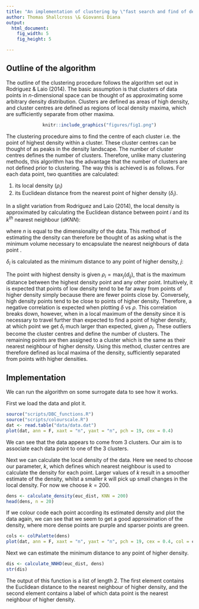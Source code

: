 ```yaml
---
title: "An implementation of clustering by \"fast search and find of density peaks\""
author: Thomas Shallcross \& Giovanni Diana
output:
  html_document:
    fig_width: 5
    fig_height: 5

---
```


## Outline of the algorithm
The outline of the clustering procedure follows the algorithm set out in Rodriguez \& Laio (2014). The basic assumption is that clusters of data points in *n*-dimensional space can be thought of as approximating some arbitrary density distribution. Clusters are defined as areas of high density, and cluster centres are defined as regions of local density maxima, which are sufficiently separate from other maxima.


<center>

```r
knitr::include_graphics("figures/fig1.png")
```
</center>


The clustering procedure aims to find the centre of each cluster i.e. the point of highest density within a cluster. These cluster centres can be thought of as peaks in the density landscape. The number of cluster centres defines the number of clusters. Therefore, unlike many clustering methods, this algorithm has the advantage that the number of clusters are not defined prior to clustering. The way this is achieved is as follows. For each data point, two quantities are calculated:

1. its local density ($\rho_{i}$)
2. its Euclidean distance from the nearest point of higher density ($\delta_i$).

In a slight variation from Rodriguez and Laio (2014), the local density is approximated by calculating the Euclidean distance between point *i* and its $k^{th}$ nearest neighbour ($dKNN$):

\begin{equation}\label{eq:rho}
    \rho_{i}\propto{\frac{1}{[dKNN]^n}}
\end{equation}

where $n$ is equal to the dimensionality of the data. This method of estimating the density can therefore be thought of as asking what is the minimum volume necessary to encapsulate the \textit{k} nearest neighbours of data point \textit{i}.

\noindent{}$\delta_{i}$ is calculated as the minimum distance to any point of higher density, $j$:

\begin{equation}\label{eq:delta}
    \delta_{i} = \min_{j:\rho_{j} > \rho_{i}} (d_{ij})
\end{equation}

The point with highest density is given $\rho_{i} = \max_{j}(d_{ij})$, that is the maximum distance between the highest density point and any other point. Intuitively, it is expected that points of low density tend to be far away from points of higher density simply because there are fewer points close by. Conversely, high density points tend to be close to points of higher density. Therefore, a negative correlation is expected when plotting $\delta$ vs $\rho$. This correlation breaks down, however, when in a local maximum of the density since  it is necessary to travel further than expected to find a point of higher density, at which point we get $\delta_{i}$ much larger than expected, given $\rho_{i}$. These outliers become the cluster centres and define the number of clusters. The remaining points are then assigned to a cluster which is the same as their nearest neighbour of higher density. Using this method, cluster centres are therefore defined as local maxima of the density, sufficiently separated from points with higher densities.

## Implementation

We can run the algorithm on some surrogate data to see how it works.

First we load the data and plot it.

```r
source("scripts/DBC_functions.R")
source("scripts/colourscale.R")
dat <- read.table("data/data.dat")
plot(dat, ann = F, xaxt = "n", yaxt = "n", pch = 19, cex = 0.4)
```

We can see that the data appears to come from 3 clusters. Our aim is to associate each data point to one of the 3 clusters.

Next we can calculate the local density of the data. Here we need to choose our parameter, $k$, which defines which nearest neighbour is used to calculate the density for each point. Larger values of $k$ result in a smoother estimate of the density, whilst a smaller $k$ will pick up small changes in the local density. For now we choose $k = 200$.

```r
dens <- calculate_density(euc_dist, KNN = 200)
head(dens, n = 20)
```
If we colour code each point according its estimated density and plot the data again, we can see that we seem to get a good approximation of the density, where more dense points are purple and sparser points are green.

```r
cols <- colPalette(dens)
plot(dat, ann = F, xaxt = "n", yaxt = "n", pch = 19, cex = 0.4, col = cols)
```

Next we can estimate the minimum distance to any point of higher density.

```r
dis <- calculate_NNHD(euc_dist, dens)
str(dis)
```
The output of this function is a list of length 2. The first element contains the Euclidean distance to the nearest neighbour of higher density, and the second element contains a label of which data point is the nearest neighbour of higher density.


